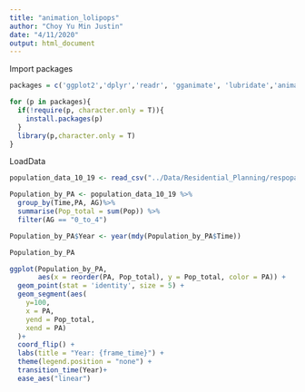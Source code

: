 ```yaml
---
title: "animation_lolipops"
author: "Choy Yu Min Justin"
date: "4/11/2020"
output: html_document
---
```


Import packages
```r
packages = c('ggplot2','dplyr','readr', 'gganimate', 'lubridate','animation','stringr')

for (p in packages){
  if(!require(p, character.only = T)){
    install.packages(p)
  }
  library(p,character.only = T)
}

```

LoadData
```r
population_data_10_19 <- read_csv("../Data/Residential_Planning/respopagesextod2011to2019.csv")

Population_by_PA <- population_data_10_19 %>%
  group_by(Time,PA, AG)%>%
  summarise(Pop_total = sum(Pop)) %>%
  filter(AG == "0_to_4")

Population_by_PA$Year <- year(mdy(Population_by_PA$Time))

Population_by_PA
```

```r
ggplot(Population_by_PA,
       aes(x = reorder(PA, Pop_total), y = Pop_total, color = PA)) +
  geom_point(stat = 'identity', size = 5) +
  geom_segment(aes(
    y=100,
    x = PA,
    yend = Pop_total,
    xend = PA)
  )+
  coord_flip() +
  labs(title = "Year: {frame_time}") +
  theme(legend.position = "none") + 
  transition_time(Year)+
  ease_aes("linear")
```

